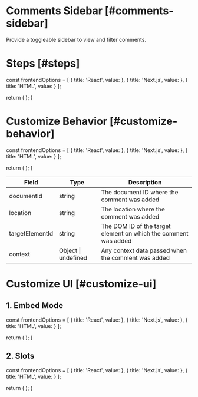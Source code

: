 

# Comments Sidebar [#comments-sidebar]

<NextSeo 
  title="Velt Docs - Comments Sidebar"
  description="Comments sidebar documentation page for the Velt SDK"
/>

<Subheading>Provide a toggleable sidebar to view and filter comments.</Subheading>
<CommentsDemo demoUrl="comments-sidebar" />

# Steps [#steps]


  const frontendOptions = [
    {
      title: 'React',
      value: <ReactSidebarOverview sectionId="steps" />
    },
    {
      title: 'Next.js',
      value: <ReactSidebarOverview sectionId="steps" />
    },
    {
      title: 'HTML',
      value: <HTMLSidebarOverview sectionId="steps" />
    }
  ];

  return (
    <StepTabs frontendOptions={frontendOptions} />
  );
}

<SidebarOverviewSteps />

# Customize Behavior [#customize-behavior]

  const frontendOptions = [
    {
      title: 'React',
      value: <ReactSidebarCustom sectionId="customize-behavior" />
    },
    {
      title: 'Next.js',
      value: <ReactSidebarCustom sectionId="customize-behavior" />
    },
    {
      title: 'HTML',
      value: <HTMLSidebarCustom sectionId="customize-behavior" />
    }
  ];

  return (
    <StepTabs frontendOptions={frontendOptions} />
  );
}

<SidebarCustomSteps />

| Field | Type | Description |
| --- | --- | --- |
| documentId | string | The document ID where the comment was added |
| location | string | The location where the comment was added |
| targetElementId | string | The DOM ID of the target element on which the comment was added |
| context | Object \| undefined | Any context data passed when the comment was added |

# Customize UI [#customize-ui]

## 1. Embed Mode

  const frontendOptions = [
    {
      title: 'React',
      value: <ReactSidebarEmbed sectionId="customize-ui" />
    },
    {
      title: 'Next.js',
      value: <ReactSidebarEmbed sectionId="customize-ui" />
    },
    {
      title: 'HTML',
      value: <HTMLSidebarEmbed sectionId="customize-ui" />
    }
  ];

  return (
    <StepTabs frontendOptions={frontendOptions} />
  );
}

<SidebarEmbedSteps />

## 2. Slots

  const frontendOptions = [
    {
      title: 'React',
      value: <ReactSidebarButton sectionId="customize-ui" />
    },
    {
      title: 'Next.js',
      value: <ReactSidebarButton sectionId="customize-ui" />
    },
    {
      title: 'HTML',
      value: <HTMLSidebarButton sectionId="customize-ui" />
    }
  ];

  return (
    <StepTabs frontendOptions={frontendOptions} />
  );
}

<SidebarSlotsSteps />